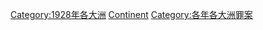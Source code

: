 {{container category}}

[[Category:1928年各大洲|Category:1928年各大洲]]
[[Category:1928年罪案|Continent]]
[[Category:各年各大洲罪案|Category:各年各大洲罪案]]